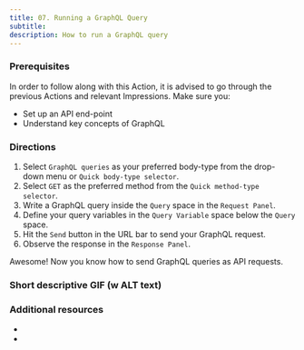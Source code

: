 ```yaml
---
title: 07. Running a GraphQL Query
subtitle:
description: How to run a GraphQL query
---
```


### Prerequisites

In order to follow along with this Action, it is advised to go through the previous Actions and relevant Impressions. Make sure you:

- Set up an API end-point 
- Understand key concepts of GraphQL 


### Directions

1. Select `GraphQL queries` as your preferred body-type from the drop-down menu or `Quick body-type selector`.
2. Select `GET` as the preferred method from the `Quick method-type selector`.
3. Write a GraphQL query inside the `Query` space in the `Request Panel`.
4. Define your query variables in the `Query Variable` space below the `Query` space. 
5. Hit the `Send` button in the URL bar to send your GraphQL request. 
6. Observe the response in the `Response Panel`. 

Awesome! Now you know how to send GraphQL queries as API requests. 


### Short descriptive GIF (w ALT text)


### Additional resources
-
-
